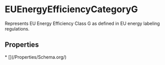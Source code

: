 
# EUEnergyEfficiencyCategoryG

Represents EU Energy Efficiency Class G as defined in EU energy labeling regulations.

## Properties

<Grid>
* [](/Properties/Schema.org/)

</Grid>

